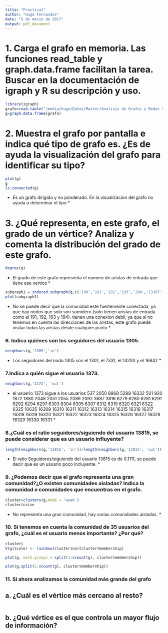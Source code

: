 ```yaml
---
title: "Practica1"
author: "Hugo Fernandez"
date: "5 de marzo de 2017"
output: pdf_document
---
```


# 1. Carga	el	grafo	en	memoria.	Las	funciones	 read_table 	y	 graph.data.frame 	facilitan	 la	tarea.	Buscar	en	la	documentación	de	igraph	y	R	su	descripción	y	uso.
```r
library(igraph)
grafo=read.table("/media/hugo/Datos/Master/Analisis de Grafos y Redes Sociales/grafo_twitter/out.ego-twitter")
g=graph.data.frame(grafo)

```

# 2. Muestra	 el	 grafo	 por	 pantalla	 e	 indica	 qué	 tipo	 de	 grafo	 es.	 ¿Es	 de	 ayuda	 la	 visualización	del	grafo	para	identificar	su	tipo?
```r
plot(g)
g
is.connected(g)

```
* Es un grafo dirigido y no ponderado.  En la visualizacion del grafo no ayuda a determinar el tipo *

# 3. ¿Qué	representa, en este grafo, el	grado	de un vértice? Analiza y comenta la	distribución del grado de este grafo.	
```r
degree(g)
```
* El grado de este grafo representa el numero de aristas de entrada que tiene ese vertice *


```r
subgraph1 = induced.subgraph(g,c('190','191','192','193','194','13167'))
plot(subgraph1)

```
* No se puede decir que la comunidad este fuertemente conectada, ya que hay nodos que solo son sumidero (solo tienen aristas de entrada como el 191, 192, 193 y 194). tienen una conexion debil, ya que si no tenemos en cuenta las direcciones de las aristas, este grafo puede visitar todas las aristas desde cualquier punto *



### 6. Indica	quiénes	son	los	seguidores	del	usuario	1305.
```r
neighbors(g,'1305','in')
```
* Los seguidores del nodo 1305 son el 1301, el 7331, el 13200 y el 16842 *

### 7.Indica	a	quién	sigue	el	usuario	1373.	
```r
neighbors(g,'1373', 'out')
```
* el usuario 1373 sigue a los usuarios 537 2050 8968 5289 16332 501 920 1872 1880 2048 2051 2055 2089 2092 3687 3816 6279 6280 6281 6291 6292 6294 6297 6303 6304 6305 6307 6312 6319 6320 6321 6322 6325 10635 16309 16310 16311 16312 16313 16314 16315 16316 16317 16318 16319 16320 16321 16322 16323 16324 16325 16326 16327 16328 16329 16330 16331 *

### 8.¿Cuál	es	el	ratio	seguidores/siguiendo	del	usuario	13815,	se	puede	considerar	que	es un	usuario	influyente?
```r
length(neighbors(g,'13815', 'in'))/length(neighbors(g,'13815', 'out'))
```
* El ratio Seguidores/siguiendo del usuario 13815 es de 0.1111, se puede decir que es un usuario poco incluyente. *

### 9. ¿Podemos	 decir	 que	 el	 grafo	 representa	 una	 gran	 comunidad?¿O	 existen comunidades	 aisladas?	 Indica	 la	 comunidad	 o	 comunidades	 que	 encuentras	 en	 el	grafo.
```r
cluster=clusters(g,mode = 'weak')
cluster$csize
```
* No representa una gran comunidad, hay varias comunidades aisladas. *

### 10. Si tenemos en cuenta la comunidad de 35 usuarios del grafo, ¿cuál es el usuario menos importante? ¿Por qué?	
```r
cluster$
V(g)$color <- rainbow(cluster$no)[cluster$membership]

plot(g, mark.groups = split(1:vcount(g), cluster$membership))

plot(g,split(1:vcount(g), cluster$membership))
```

### 11. Si	ahora	analizamos	la	comunidad	más	grande	del	grafo	
## a. ¿Cuál	es	el	vértice	más	cercano	al	resto?
```r

```

## b. ¿Qué	vértice	es	el	que	controla	un	mayor	flujo	de	información?
```r

```